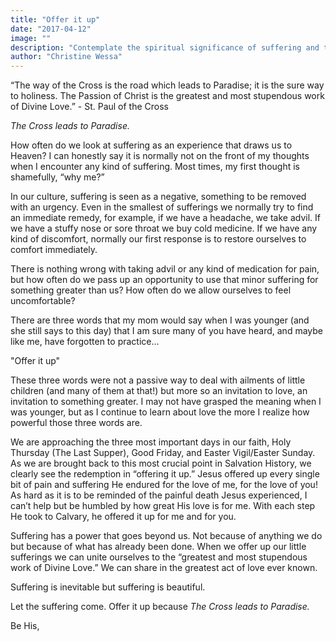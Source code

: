 ```yaml
---
title: "Offer it up"
date: "2017-04-12"
image: ""
description: "Contemplate the spiritual significance of suffering and the redemptive power of uniting personal trials with the Passion of Christ."
author: "Christine Wessa"
---
```


“The way of the Cross is the road which leads to Paradise; it is the sure way to holiness. The Passion of Christ is the greatest and most stupendous work of Divine Love.” - St. Paul of the Cross

_The Cross leads to Paradise._

How often do we look at suffering as an experience that draws us to Heaven? I can honestly say it is normally not on the front of my thoughts when I encounter any kind of suffering. Most times, my first thought is shamefully, “why me?”

In our culture, suffering is seen as a negative, something to be removed with an urgency. Even in the smallest of sufferings we normally try to find an immediate remedy, for example, if we have a headache, we take advil. If we have a stuffy nose or sore throat we buy cold medicine. If we have any kind of discomfort, normally our first response is to restore ourselves to comfort immediately.

There is nothing wrong with taking advil or any kind of medication for pain, but how often do we pass up an opportunity to use that minor suffering for something greater than us? How often do we allow ourselves to feel uncomfortable?

There are three words that my mom would say when I was younger (and she still says to this day) that I am sure many of you have heard, and maybe like me, have forgotten to practice...

"Offer it up"

These three words were not a passive way to deal with ailments of little children (and many of them at that!) but more so an invitation to love, an invitation to something greater. I may not have grasped the meaning when I was younger, but as I continue to learn about love the more I realize how powerful those three words are.

We are approaching the three most important days in our faith, Holy Thursday (The Last Supper), Good Friday, and Easter Vigil/Easter Sunday. As we are brought back to this most crucial point in Salvation History, we clearly see the redemption in “offering it up.” Jesus offered up every single bit of pain and suffering He endured for the love of me, for the love of you! As hard as it is to be reminded of the painful death Jesus experienced, I can’t help but be humbled by how great His love is for me. With each step He took to Calvary, he offered it up for me and for you.

Suffering has a power that goes beyond us. Not because of anything we do but because of what has already been done. When we offer up our little sufferings we can unite ourselves to the “greatest and most stupendous work of Divine Love.” We can share in the greatest act of love ever known.

Suffering is inevitable but suffering is beautiful.

Let the suffering come. Offer it up because *The Cross leads to Paradise.*

Be His,

